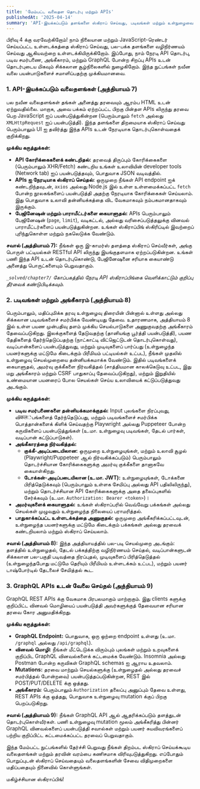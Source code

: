 ```yaml
---
title: 'மேம்பட்ட வலைதள தொடர்பு மற்றும் APIs'
publishedAt: '2025-04-14'
summary: 'API-இயக்கப்படும் தளங்களை ஸ்கிராப் செய்வது, படிவங்கள் மற்றும் உள்நுழைவைக் கையாள்வது, மற்றும் GraphQL endpoints உடன் தொடர்புகொள்வது கற்றுக்கொள்ளுங்கள்।'
---
```


பிரிவு 4 க்கு வரவேற்கிறோம்! நாம் நிலையான மற்றும் JavaScript-ரெண்டர் செய்யப்பட்ட உள்ளடக்கத்தை ஸ்கிராப் செய்வது, பல-பக்க தளங்களை வழிநிர்ணயம் செய்வது ஆகியவற்றை உள்ளடக்கியிருக்கிறோம். இப்போது, நாம் நேரடி API தொடர்பு, படிவ சமர்பணை, அங்கீகாரம், மற்றும் GraphQL போன்ற சிறப்பு APIs உடன் தொடர்புடைய மிகவும் சிக்கலான சூழ்நிலைகளில் நுழைகிறோம். இந்த நுட்பங்கள் நவீன வலை பயன்பாடுகளைச் சமாளிப்பதற்கு முக்கியமானவை.

### 1. API-இயக்கப்படும் வலைதளங்கள் (அத்தியாயம் 7)

பல நவீன வலைதளங்கள் தங்கள் அனைத்து தரவையும் ஆரம்ப HTML உடன் ஏற்றுவதில்லை. மாறாக, அவை பக்கம் ஏற்றப்பட்ட பிறகு பின்தள APIs லிருந்து தரவை பெற JavaScript ஐப் பயன்படுத்துகின்றன (பெரும்பாலும் `fetch` அல்லது `XMLHttpRequest` ஐப் பயன்படுத்தி). இந்த தளங்களை திறமையாக ஸ்கிராப் செய்வது பெரும்பாலும் UI ஐ தவிர்த்து இந்த APIs உடன் நேரடியாக தொடர்புகொள்வதைக் குறிக்கிறது.

**முக்கிய கருத்துக்கள்:**

*   **API கோரிக்கைகளைக் கண்டறிதல்:** தரவைத் திருப்பும் கோரிக்கைகளை (பெரும்பாலும் XHR/Fetch) கண்டறிய உங்கள் உலாவியின் developer tools (Network tab) ஐப் பயன்படுத்தவும், பொதுவாக JSON வடிவத்தில்.
*   **APIs ஐ நேரடியாக ஸ்கிராப் செய்தல்:** ஒருமுறை நீங்கள் API endpoint ஐக் கண்டறிந்தவுடன், `axios` அல்லது Node.js இல் உள்ள உள்ளமைக்கப்பட்ட `fetch` போன்ற நூலகங்களைப் பயன்படுத்தி அதற்கு நேரடியாக கோரிக்கைகள் செய்யலாம். இது பொதுவாக உலாவி தன்னியக்கத்தை விட வேகமாகவும் நம்பகமானதாகவும் இருக்கும்.
*   **பேஜினேஷன் மற்றும் பாராமீட்டர்களை கையாளுதல்:** APIs பெரும்பாலும் பேஜினேஷன் (`page`, `limit`), வடிகட்டல், அல்லது வரிசைப்படுத்தலுக்கு வினவல் பாராமீட்டர்களைப் பயன்படுத்துகின்றன. உங்கள் ஸ்கிராப்பிங் ஸ்கிரிப்டில் இவற்றைப் புரிந்துகொள்ள மற்றும் நகலெடுக்க வேண்டும்.

**சவால் (அத்தியாயம் 7):** நீங்கள் ஒரு இ-காமர்ஸ் தளத்தை ஸ்கிராப் செய்வீர்கள், அங்கு பொருள் பட்டியல்கள் RESTful API லிருந்து இயங்குதளமாக ஏற்றப்படுகின்றன. உங்கள் பணி இந்த API உடன் தொடர்புகொண்டு, பேஜினேஷனை சரியாக கையாண்டு அனைத்து பொருட்களையும் பெறுவதாகும்.

*`_solved/chapter7/` கோப்பகத்தில் நேரடி API ஸ்கிராப்பிங்கை வெளிக்காட்டும் குறிப்பு தீர்வைக் கண்டுபிடிக்கவும்.*

### 2. படிவங்கள் மற்றும் அங்கீகாரம் (அத்தியாயம் 8)

பெரும்பாலும், மதிப்புமிக்க தரவு உள்நுழைவு திரையின் பின்னால் உள்ளது அல்லது சிக்கலான படிவங்களைச் சமர்பிக்க வேண்டியது தேவை. உதாரணமாக, அத்தியாயம் 8 இல் உள்ள பயண முன்பதிவு தளம் முக்கிய செயல்பாடுகளை அணுகுவதற்கு அங்கீகாரம் தேவைப்படுகிறது. இலக்குகளைத் தேடுவதற்கு (தானியங்கு பூர்த்தி பயன்படுத்தி), பயண தேதிகளைத் தேர்ந்தெடுப்பதற்கு (நாட்காட்டி விட்ஜெட்டுடன் தொடர்புகொள்வது), வடிப்பான்களைப் பயன்படுத்துவது, மற்றும் முடிவுகளைப் பார்ப்பது (உள்நுழைந்த பயனர்களுக்கு மட்டுமே கிடைக்கும் பிரீமியம் பட்டியல்கள் உட்பட), நீங்கள் முதலில் உள்நுழைவு செயல்முறையை தன்னியக்கமாக்க வேண்டும். இதில் படிவங்களைக் கையாளுதல், அமர்வு குக்கீகளை நிர்வகித்தல் (சாத்தியமான காலக்கெடுவு உட்பட, இது மறு அங்கீகாரம் மற்றும் CSRF பாதுகாப்பு தேவைப்படுகிறது), மற்றும் இறுதியில் உண்மையான பயனரைப் போல செயல்கள் செய்ய உலாவியைக் கட்டுப்படுத்துவது அடங்கும்.

**முக்கிய கருத்துக்கள்:**

*   **படிவ சமர்பணைகளை தன்னியக்கமாக்குதல்:** Input புலங்களை நிரப்புவது, விकल்பங்களைத் தேர்ந்தெடுப்பது, மற்றும் படிவங்களைச் சமர்பிக்க பொத்தான்களைக் கிளிக் செய்வதற்கு Playwright அல்லது Puppeteer போன்ற கருவிகளைப் பயன்படுத்துங்கள் (உ.மா. உள்நுழைவு படிவங்கள், தேடல் பார்கள், வடிப்பான் கட்டுப்பாடுகள்).
*   **அங்கீகாரத்தை நிர்வகித்தல்:**
    *   **குக்கீ-அடிப்படையிலான:** ஒருமுறை உள்நுழையுங்கள், மற்றும் உலாவி சூழல் (Playwright/Puppeteer ஆல் நிர்வகிக்கப்படும்) பெரும்பாலும் தொடர்ச்சியான கோரிக்கைகளுக்கு அமர்வு குக்கீகளை தானாகவே கையாள்கிறது.
    *   **டோக்கன்-அடிப்படையிலான (உ.மா. JWT):** உள்நுழையுங்கள், டோக்கனை பிரித்தெடுக்கவும் (பெரும்பாலும் உள்ளக சேமிப்பு அல்லது API பதிலிலிருந்து), மற்றும் தொடர்ச்சியான API கோரிக்கைகளுக்கு அதை தலைப்புகளில் சேர்க்கவும் (உ.மா. `Authorization: Bearer <token>`)।
*   **அமர்வுகளைக் கையாளுதல்:** உங்கள் ஸ்கிராப்பரில் வெவ்வேறு பக்கங்கள் அல்லது செயல்கள் முழுவதும் உள்நுழைந்த நிலையைப் பராமரித்தல்.
*   **பாதுகாக்கப்பட்ட உள்ளடக்கத்தை அணுகுதல்:** ஒருமுறை அங்கீகரிக்கப்பட்டவுடன், உள்நுழைந்த பயனர்களுக்கு மட்டுமே கிடைக்கும் பக்கங்கள் அல்லது தரவைக் கண்டறியலாம் மற்றும் ஸ்கிராப் செய்யலாம்.

**சவால் (அத்தியாயம் 8):** இந்த அத்தியாயத்தில் பல-படி செயல்முறை அடங்கும்: தளத்தில் உள்நுழைதல், தேடல் பக்கத்திற்கு வழிநிர்ணயம் செய்தல், வடிப்பான்களுடன் சிக்கலான பல-பகுதி படிவத்தை நிரப்புதல், முடிவுகளைப் பிரித்தெடுத்தல் (உள்நுழைந்தபோது மட்டுமே தெரியும் பிரீமியம் உள்ளடக்கம் உட்பட), மற்றும் பயனர் டாஷ்போர்டில் தேடலைச் சேமித்தல் கூட.

### 3. GraphQL APIs உடன் வேலை செய்தல் (அத்தியாயம் 9)

GraphQL REST APIs க்கு வேகமாக பிரபலமாகும் மாற்றாகும். இது clients களுக்கு குறிப்பிட்ட வினவல் மொழியைப் பயன்படுத்தி அவர்களுக்குத் தேவையான சரியான தரவை கோர அனுமதிக்கிறது.

**முக்கிய கருத்துக்கள்:**

*   **GraphQL Endpoint:** பொதுவாக, ஒரு ஒற்றை endpoint உள்ளது (உ.மா. `/graphql` அல்லது `/api/graphql`).
*   **வினவல் மொழி:** நீங்கள் மீட்டெடுக்க விரும்பும் புலங்கள் மற்றும் உறவுகளைக் குறிப்பிட GraphQL வினவல்களைக் கட்டமைக்க வேண்டும். Insomnia அல்லது Postman போன்ற கருவிகள் GraphQL schemas ஐ ஆராய உதவலாம்.
*   **Mutations:** தரவை மாற்றும் செயல்களுக்கு (உள்நுழைதல் அல்லது தரவைச் சமர்பித்தல் போன்றவை) பயன்படுத்தப்படுகின்றன, REST இல் POST/PUT/DELETE க்கு ஒத்தது.
*   **அங்கீகாரம்:** பெரும்பாலும் `Authorization` தலைப்பு அனுப்பும் தேவை உள்ளது, REST APIs க்கு ஒத்தது, பொதுவாக உள்நுழைவு mutation க்குப் பிறகு பெறப்படுகிறது.

**சவால் (அத்தியாயம் 9):** நீங்கள் GraphQL API ஆல் ஆதரிக்கப்படும் தளத்துடன் தொடர்புகொள்வீர்கள். பணி உள்நுழைவு mutation மூலம் அங்கீகரித்து பின்னர் GraphQL வினவல்களைப் பயன்படுத்தி சவால்கள் மற்றும் பயனர் சுயவிவரங்களைப் பற்றிய குறிப்பிட்ட கட்டமைக்கப்பட்ட தரவைப் பெறுவதாகும்.

இந்த மேம்பட்ட நுட்பங்களில் தேர்ச்சி பெறுவது நீங்கள் திறம்பட ஸ்கிராப் செய்யக்கூடிய வலைதளங்கள் மற்றும் தரவின் வரம்பை கணிசமாக விரிவுபடுத்துகிறது. எப்போதும் பொறுப்புடன் ஸ்கிராப் செய்வதையும் வலைதளங்களின் சேவை விதிமுறைகளை மதிப்பதையும் நினைவில் கொள்ளுங்கள்.

மகிழ்ச்சியான ஸ்கிராப்பிங்!